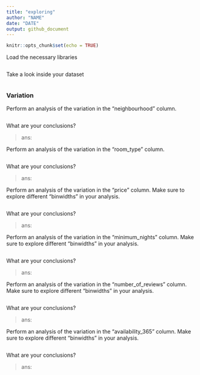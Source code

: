 ```yaml
---
title: "exploring"
author: "NAME"
date: "DATE"
output: github_document
---
```


```r
knitr::opts_chunk$set(echo = TRUE)
```

Load the necessary libraries
```r

```

Take a look inside your dataset
```r

```

### Variation

Perform an analysis of the variation in the "neighbourhood" column. 
```r

```

What are your conclusions?

> ans: 

Perform an analysis of the variation in the "room_type" column. 
```r

```

What are your conclusions?

> ans:

Perform an analysis of the variation in the "price" column. Make sure to explore different "binwidths" in your analysis.
```r

```

What are your conclusions?

> ans:

Perform an analysis of the variation in the "minimum_nights" column. Make sure to explore different "binwidths" in your analysis.
```r

```

What are your conclusions?

> ans:

Perform an analysis of the variation in the "number_of_reviews" column. Make sure to explore different "binwidths" in your analysis.
```r

```

What are your conclusions?

> ans:

Perform an analysis of the variation in the "availability_365" column. Make sure to explore different "binwidths" in your analysis.
```r

```

What are your conclusions?

> ans: